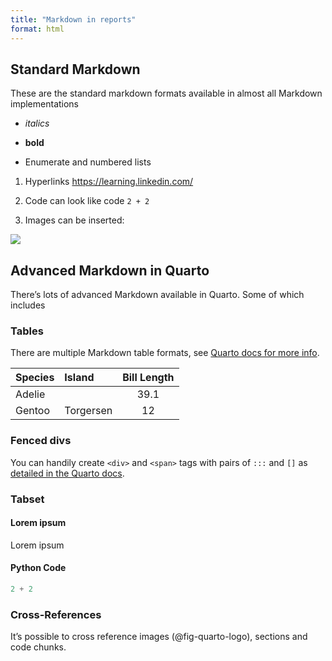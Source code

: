 ```yaml
---
title: "Markdown in reports"
format: html
---
```


## Standard Markdown

These are the standard markdown formats available in almost all Markdown implementations

- *italics*

- **bold**

- Enumerate and numbered lists

1. Hyperlinks [https://learning.linkedin.com/](LinkedIn Learning)

1. Code can look like code `2 + 2`

1. Images can be inserted:

![](logo-quarto.png){#fig-quarto-logo}

## Advanced Markdown in Quarto

There's lots of advanced Markdown available in Quarto. Some of which includes

### Tables

There are multiple Markdown table formats, see [Quarto docs for more info](https://quarto.org/docs/authoring/tables.html).

| Species | Island | Bill Length |
| :-- | :-- | :--: |
| Adelie | | 39.1 |
| Gentoo | Torgersen | 12 |

### Fenced divs

You can handily create `<div>` and `<span>` tags with pairs of `:::` and `[]` as [detailed in the Quarto docs](https://quarto.org/docs/authoring/markdown-basics.html#sec-divs-and-spans).

### Tabset

::: {.panel-tabset}

#### Lorem ipsum

Lorem ipsum

#### Python Code

```python
2 + 2
```

:::

### Cross-References

It's possible to cross reference images (@fig-quarto-logo), sections and code chunks.